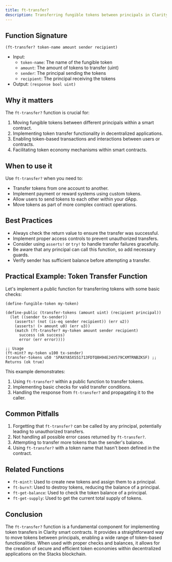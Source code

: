 ```yaml
---
title: ft-transfer?
description: Transferring fungible tokens between principals in Clarity smart contracts.
---
```


## Function Signature

```clarity
(ft-transfer? token-name amount sender recipient)
```

- Input: 
  - `token-name`: The name of the fungible token
  - `amount`: The amount of tokens to transfer (uint)
  - `sender`: The principal sending the tokens
  - `recipient`: The principal receiving the tokens
- Output: `(response bool uint)`

## Why it matters

The `ft-transfer?` function is crucial for:

1. Moving fungible tokens between different principals within a smart contract.
2. Implementing token transfer functionality in decentralized applications.
3. Enabling token-based transactions and interactions between users or contracts.
4. Facilitating token economy mechanisms within smart contracts.

## When to use it

Use `ft-transfer?` when you need to:

- Transfer tokens from one account to another.
- Implement payment or reward systems using custom tokens.
- Allow users to send tokens to each other within your dApp.
- Move tokens as part of more complex contract operations.

## Best Practices

- Always check the return value to ensure the transfer was successful.
- Implement proper access controls to prevent unauthorized transfers.
- Consider using `asserts!` or `try!` to handle transfer failures gracefully.
- Be aware that any principal can call this function, so add necessary guards.
- Verify sender has sufficient balance before attempting a transfer.

## Practical Example: Token Transfer Function

Let's implement a public function for transferring tokens with some basic checks:

```clarity
(define-fungible-token my-token)

(define-public (transfer-tokens (amount uint) (recipient principal))
  (let ((sender tx-sender))
    (asserts! (not (is-eq sender recipient)) (err u2))
    (asserts! (> amount u0) (err u3))
    (match (ft-transfer? my-token amount sender recipient)
      success (ok success)
      error (err error))))

;; Usage
(ft-mint? my-token u100 tx-sender)
(transfer-tokens u50 'SPAXYA5XS51713FDTQ8H94EJ4V579CXMTRNBZKSF) ;; Returns (ok true)
```

This example demonstrates:
1. Using `ft-transfer?` within a public function to transfer tokens.
2. Implementing basic checks for valid transfer conditions.
3. Handling the response from `ft-transfer?` and propagating it to the caller.

## Common Pitfalls

1. Forgetting that `ft-transfer?` can be called by any principal, potentially leading to unauthorized transfers.
2. Not handling all possible error cases returned by `ft-transfer?`.
3. Attempting to transfer more tokens than the sender's balance.
4. Using `ft-transfer?` with a token name that hasn't been defined in the contract.

## Related Functions

- `ft-mint?`: Used to create new tokens and assign them to a principal.
- `ft-burn?`: Used to destroy tokens, reducing the balance of a principal.
- `ft-get-balance`: Used to check the token balance of a principal.
- `ft-get-supply`: Used to get the current total supply of tokens.

## Conclusion

The `ft-transfer?` function is a fundamental component for implementing token transfers in Clarity smart contracts. It provides a straightforward way to move tokens between principals, enabling a wide range of token-based functionalities. When used with proper checks and balances, it allows for the creation of secure and efficient token economies within decentralized applications on the Stacks blockchain.

